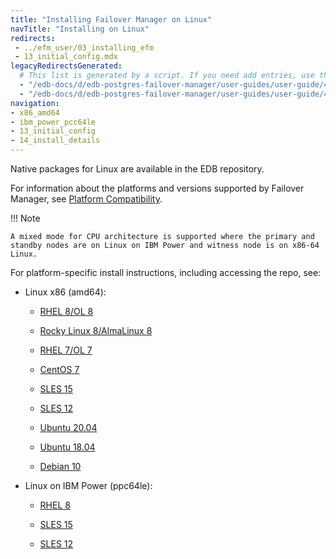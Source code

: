 ```yaml
---
title: "Installing Failover Manager on Linux"
navTitle: "Installing on Linux"
redirects:
 - ../efm_user/03_installing_efm
 - 13_initial_config.mdx
legacyRedirectsGenerated:
  # This list is generated by a script. If you need add entries, use the `legacyRedirects` key.
  - "/edb-docs/d/edb-postgres-failover-manager/user-guides/user-guide/4.0/installing_efm.html"
  - "/edb-docs/d/edb-postgres-failover-manager/user-guides/user-guide/4.1/installing_efm.html"
navigation:
- x86_amd64
- ibm_power_pcc64le
- 13_initial_config
- 14_install_details
---
```


Native packages for Linux are available in the EDB repository.

For information about the platforms and versions supported by Failover Manager, see [Platform Compatibility](https://www.enterprisedb.com/platform-compatibility#efm).

!!! Note

    A mixed mode for CPU architecture is supported where the primary and standby nodes are on Linux on IBM Power and witness node is on x86-64 Linux.

For platform-specific install instructions, including accessing the repo, see:

- Linux x86 (amd64):
  - [RHEL 8/OL 8](x86_amd64/efm4_rhel_8_x86)

  - [Rocky Linux 8/AlmaLinux 8](x86_amd64/efm4_other_linux8_x86)
  - [RHEL 7/OL 7](x86_amd64/efm4_rhel7_x86)
  - [CentOS 7](x86_amd64/efm4_centos7_x86)
  - [SLES 15](x86_amd64/efm4_sles15_x86)
  - [SLES 12](x86_amd64/efm4_sles12_x86)
  - [Ubuntu 20.04](x86_amd64/efm4_ubuntu20_x86)
  - [Ubuntu 18.04](x86_amd64/efm4_ubuntu18_x86)
  - [Debian 10](x86_amd64/efm4_deb10_x86)


- Linux on IBM Power (ppc64le):
  - [RHEL 8](ibm_power_pcc64le/efm4_rhel8_ppcle)

  - [SLES 15](ibm_power_pcc64le/efm4_sles15_ppcle)
  - [SLES 12](ibm_power_pcc64le/efm4_sles12_ppcle)

